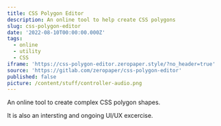 ```yaml
---
title: CSS Polygon Editor
description: An online tool to help create CSS polygons
slug: css-polygon-editor
date: '2022-08-10T00:00:00.000Z'
tags:
  - online
  - utility
  - CSS
iframe: 'https://css-polygon-editor.zeropaper.style/?no_header=true'
source: 'https://gitlab.com/zeropaper/css-polygon-editor'
published: false
picture: /content/stuff/controller-audio.png
---
```


An online tool to create complex CSS polygon shapes.

It is also an intersting and ongoing UI/UX excercise.
